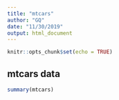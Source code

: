 ```yaml
---
title: "mtcars"
author: "GQ"
date: "11/30/2019"
output: html_document
---
```


```r
knitr::opts_chunk$set(echo = TRUE)
```

## mtcars data

```r
summary(mtcars)
```
